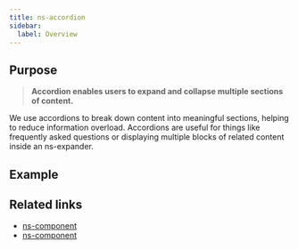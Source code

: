 ```yaml
---
title: ns-accordion
sidebar:
  label: Overview
---
```



## Purpose

> **Accordion enables users to expand and collapse multiple sections of content.**

We use accordions to break down content into meaningful sections, helping to reduce information overload. Accordions are useful for things like frequently asked questions or displaying multiple blocks of related content inside an ns-expander.

## Example

<Wrapper name="ns-accordion">
  <ExampleStandard slot="template"/>
</Wrapper>

## Related links

- [ns-component](#!)
- [ns-component](#!)
